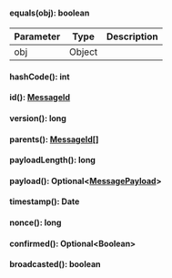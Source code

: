 
#### equals(obj): boolean



| Parameter       | Type |  Description |
| --------------- | -------- | -------- |
| obj | Object |   |

#### hashCode(): int




#### id(): [MessageId](#messageid)




#### version(): long




#### parents(): [MessageId[]](#messageid)




#### payloadLength(): long




#### payload(): Optional&lt;[MessagePayload](org/iota/wallet/MessagePayload.java)&gt;




#### timestamp(): Date




#### nonce(): long




#### confirmed(): Optional&lt;Boolean&gt;




#### broadcasted(): boolean



